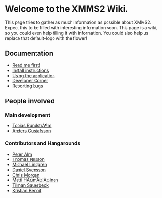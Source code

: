 = Welcome to the XMMS2 Wiki. =


This page tries to gather as much information as possible about XMMS2. Expect this to be filled with interesting information soon. This page is a wiki, so you could even help filling it with information. You could also help us replace that default-logo with the flower!

== Documentation ==

* [[Read me first!]]
* [[Install instructions]]
* [[Using the application]]
* [[Developer Corner]]
* [[Reporting bugs]]

== People involved ==

=== Main development ===
* [[Tobias RundstrÃ¶m]]
* [[User:Anders Gustafsson|Anders Gustafsson]]

=== Contributors and Hangarounds ===
* [[Peter Alm]]
* [[Thomas Nilsson]]
* [[Michael Lindgren]]
* [[Daniel Svensson]]
* [[Chris Morgan]]
* [[Matti HÃ¤mÃ¤lÃ¤inen]]
* [[Tilman Sauerbeck]]
* [[Kristian Benoit]]